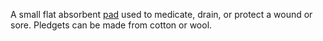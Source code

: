 

A small flat absorbent [[pad]] used to medicate, drain, or protect a wound or sore. Pledgets can be made from cotton or wool.
